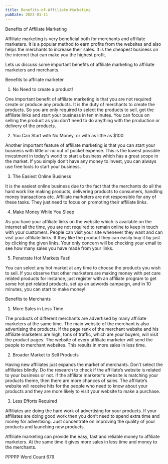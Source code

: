 ```yaml
---
title: Benefits-of-Affiliate-Marketing
pubDate: 2023-01-11
---
```


Benefits of Affiliate Marketing

Affiliate marketing is very beneficial both for merchants and affiliate marketers. It is a popular method to earn profits from the websites and also helps the merchants to increase their sales.
It is the cheapest business on the internet that can make you the highest profit.

Lets us discuss some important benefits of affiliate marketing to affiliate marketers and merchants.

Benefits to affiliate marketer

1. No Need to create a product! 

One important benefit of affiliate marketing is that you are not required create or produce any products.  It is the duty of merchants to create the products. So you are only required to select the products to sell, get the affiliate links and start your business in ten minutes. You can focus on selling the product as you don’t need to do anything with the production or delivery of the products.

2. You Can Start with No Money, or with as little as $100

Another important feature of affiliate marketing is that you can start your business with little or no out of pocket expense. This is the lowest possible investment in today's world to start a business which has a great scope in the market. If you simply don’t have any money to invest, you can always use free tools to start your business.

3. The Easiest Online Business

It is the easiest online business due to the fact that the merchants do all the hard work like making products, delivering products to consumers, handling money transactions etc. Affiliate marketers are not responsible for any of these tasks. They just need to focus on promoting their affiliate links.
 
4. Make Money While You Sleep

As you have your affiliate links on the website which is available on the internet all the time, you are not required to remain online to keep in touch with your customers. People can visit your site whenever they want and can visit your affiliate links. If they like the product they can easily buy it by just by clicking the given links.
Your only concern will be checking your email to see how many sales you have made from your links.

5. Penetrate Hot Markets Fast!

You can select any hot market at any time to choose the products you wish to sell. If you observe that other marketers are making money with pet care related products for instance, just register with an affiliate program to get some hot pet related products, set up an adwords campaign, and in 10 minutes, you can start to make money! 


Benefits to Merchants

1) More Sales in Less Time

The products of different merchants are advertised by many affiliate marketers at the same time. The main website of the merchant is also advertising the products. If the page rank of the merchant website and his affiliate marketers are high, tons of traffic, which are your buyers, will visit the product pages. The website of every affiliate marketer will send the people to merchant websites. This results in more sales in less time. 

2) Broader Market to Sell Products

Having new affiliates just expands the market of merchants. Don’t select the affiliates blindly. Do the research to check if the affiliate’s website is related to your business or not. If the affiliate marketer’s website is matching your products theme, then there are more chances of sales. The affiliate’s website will receive hits for the people who need to know about your products and they are more likely to visit your website to make a purchase.

3) Less Efforts Required 

Affiliates are doing the hard work of advertising for your products. If your affiliates are doing good work then you don’t need to spend extra time and money for advertising. Just concentrate on improving the quality of your products and launching new products.

Affiliate marketing can provide the easy, fast and reliable money to affiliate marketers. At the same time it gives more sales in less time and money to the merchants.

PPPPP
Word Count 679